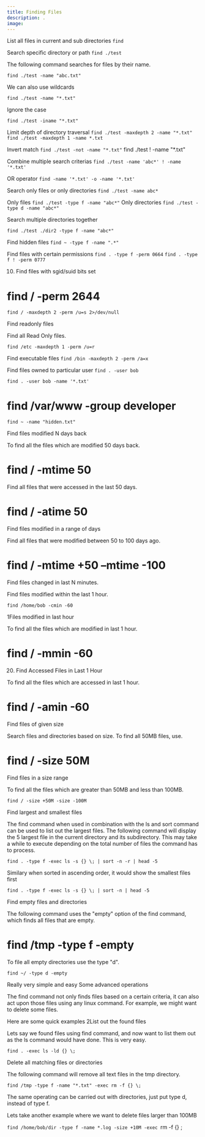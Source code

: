 ```yaml
---
title: Finding Files
description: .
image:
---
```



List all files in current and sub directories
`find`

Search specific directory or path
`find ./test`

The following command searches for files by their name.

`find ./test -name "abc.txt"`

We can also use wildcards

`find ./test -name "*.txt"`

Ignore the case

`find ./test -iname "*.txt"`

Limit depth of directory traversal
`find ./test -maxdepth 2 -name "*.txt"`
`find ./test -maxdepth 1 -name *.txt`

Invert match
`find ./test -not -name "*.txt"`
find ./test ! -name "*.txt"

Combine multiple search criterias
`find ./test -name 'abc*' ! -name '*.txt'`

OR operator
`find -name '*.txt' -o -name '*.txt'`

Search only files or only directories
`find ./test -name abc*`


Only files
`find ./test -type f -name "abc*"`
Only directories
`find ./test -type d -name "abc*"`

Search multiple directories together

`find ./test ./dir2 -type f -name "abc*"`

Find hidden files
`find ~ -type f -name ".*"`

Find files with certain permissions
`find . -type f -perm 0664`
`find . -type f ! -perm 0777`

10. Find files with sgid/suid bits set

# find / -perm 2644

`find / -maxdepth 2 -perm /u=s 2>/dev/null`

Find readonly files

Find all Read Only files.

`find /etc -maxdepth 1 -perm /u=r`

Find executable files
`find /bin -maxdepth 2 -perm /a=x`

Find files owned to particular user
`find . -user bob`

`find . -user bob -name '*.txt'`

# find /var/www -group developer


`find ~ -name "hidden.txt"`

Find files modified N days back

To find all the files which are modified 50 days back.

# find / -mtime 50


Find all files that were accessed in the last 50 days.

# find / -atime 50

Find files modified in a range of days

Find all files that were modified between 50 to 100 days ago.

# find / -mtime +50 –mtime -100

Find files changed in last N minutes.

Find files modified within the last 1 hour.

`find /home/bob -cmin -60`

1Files modified in last hour

To find all the files which are modified in last 1 hour.

# find / -mmin -60

20. Find Accessed Files in Last 1 Hour

To find all the files which are accessed in last 1 hour.

# find / -amin -60

Find files of given size

Search files and directories based on size. To find all 50MB files, use.

# find / -size 50M

Find files in a size range

To find all the files which are greater than 50MB and less than 100MB.

`find / -size +50M -size -100M`

Find largest and smallest files

The find command when used in combination with the ls and sort command can be used to list out the largest files.
The following command will display the 5 largest file in the current directory and its subdirectory. This may take a while to execute depending on the total number of files the command has to process.

`find . -type f -exec ls -s {} \; | sort -n -r | head -5`

Similary when sorted in ascending order, it would show the smallest files first

`find . -type f -exec ls -s {} \; | sort -n | head -5`

Find empty files and directories

The following command uses the "empty" option of the find command, which finds all files that are empty.

# find /tmp -type f -empty

To file all empty directories use the type "d".

`find ~/ -type d -empty`

Really very simple and easy
Some advanced operations

The find command not only finds files based on a certain criteria, it can also act upon those files using any linux command. For example, we might want to delete some files.

Here are some quick examples
2List out the found files

Lets say we found files using find command, and now want to list them out as the ls command would have done. This is very easy.

`find . -exec ls -ld {} \;`

Delete all matching files or directories

The following command will remove all text files in the tmp directory.

`find /tmp -type f -name "*.txt" -exec rm -f {} \;`

The same operating can be carried out with directories, just put type d, instead of type f.

Lets take another example where we want to delete files larger than 100MB

`find /home/bob/dir -type f -name *.log -size +10M -exec `rm -f {} \;
